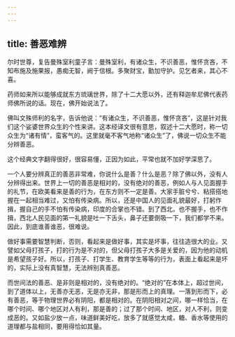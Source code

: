 ```yaml
---
---
---
```

title: 善恶难辨
---





尔时世尊，复告曼殊室利童子言：曼殊室利，有诸众生，不识善恶，惟怀贪吝，不知布施及施果报，愚痴无智，阙于信根。多聚财宝，勤加守护。见乞者来，其心不喜。


药师如来所以能够成就东方琉璃世界，除了十二大愿以外，还有释迦牟尼佛代表药师佛所说的话。现在，佛开始说法了。

佛叫文殊师利的名字，告诉他说：“有诸众生，不识善恶，惟怀贪吝”，这是针对我们这个娑婆世界众生的个性来讲。这本经译文很有意思，叙述十二大愿时，称一切众生为“诸有情”，蛮客气的。这里就毫不客气地称“诸众生”了，佛说一切众生不能分辨善恶。

这个经典文字翻得很好，很容易懂，正因为如此，平常也就不加好学深思了。

一个人要分辨真正的善恶非常难，你说什么是善？什么是恶？除了佛以外，没有人分辨得出来。世界上一切的善恶是相对的，没有绝对的善恶，例如人与人见面握手的礼节，在欧美看来是善的行为，在东方则不一定是善。大家手脏兮兮、粘搭搭地握在一起相当难过，又怕有传染病。所以，还是中国人的见面礼貌最好，打躬作揖，握自己的手不怕有传染病，印度的合掌也不错。到了西北，也不握手，也不作揖，西北人民见面的第一礼貌是吐一下舌头，鼻子还要倒吸一下，我们都学不来。因此，到底谁善谁恶，很难说。

做好事需要智慧判断，否则，看起来是做好事，其实是坏事，往往造很大的业。又譬如父母打孩子，打的行为是不对的，但父母打孩子大多是关爱的，因为他的动机是希望孩子好。所以，打孩子、打学生、教育学生等等的行为，表面上看起来是坏的，实际上没有真智慧，无法辨别真善恶。

而世间法的善恶、是非则是相对的，没有绝对的。“绝对的”在本体上，超过世间，到了道体以上，无善亦无恶，无是亦无非，那是形而上的真理。一落到形而下，必有善恶，等于物理世界必有阴阳，都是相对的。在阴阳相对之间，哪一样恰当，在哪个时间、哪个地区对人有利，那是善的；过了那个时间、地区，对人不利，则变成恶的。又如盐少放一点，味道鲜美好吃，放多了就感觉太咸，糖、香水等使用的道理都与盐相同，要用得恰如其量。